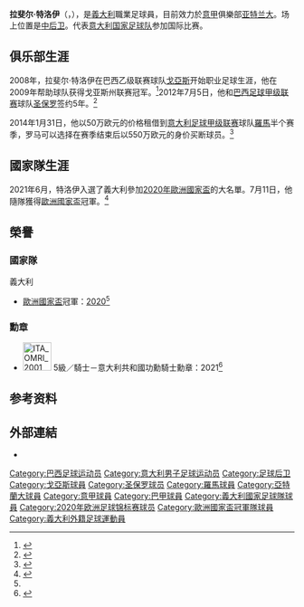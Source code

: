 {{noteTA
|G1=足球
|G2=英超
|G3=uefa
|G4=意甲
|T=zh-hans:拉斐尔·特洛伊;zh-hk:拉斐·杜魯爾;
|1=zh-hans:拉斐尔·特洛伊;zh-hk:拉斐·杜魯爾;
|2=zh-hans:特洛伊;zh-hk:杜魯爾;
}}
{{Infobox football biography
| name                = 拉斐尔·特洛伊<br>Rafael Tolói
| image               = Rafael Tolói 02 (cropped).JPG
| caption             = 
| fullname            = Rafael Tolói
| birth_date          = {{birth date and age|1990|10|10|mf=y}}
| birth_place         = {{BRA}}[[西格洛里亚|西格洛里亚]] 
| height              = {{height|m=1.90}}<ref name="ig"/>
| position            = [[後衛_(足球)#中後衛|中後衛]]
| currentclub         = [[亞特蘭大足球俱樂部|亞特蘭大]]
| clubnumber          = 2
| youthyears1         = 2007–2009
| youthclubs1         = [[戈亞斯體育會|戈亞斯]]
| years1              = 2009-2012
| clubs1              = [[戈亞斯體育會|戈亞斯]]
| caps1               = 151
| goals1              = 20
| years2              = 2012–2015
| clubs2              = [[聖保羅足球會|聖保羅]]
| caps2               = 95
| goals2              = 3
| years3              = 2014
| clubs3              = → [[羅馬體育俱樂部|羅馬]] (租借)
| caps3               = 5
| goals3              = 0
| years4              = 2015–
| clubs4              = [[亞特蘭大足球俱樂部|亞特蘭大]]
| caps4               = 176
| goals4              = 7
| nationalyears1      = 2009
| nationalteam1       = [[巴西20歲以下國家足球隊|巴西U20]]
| nationalcaps1       = 19
| nationalgoals1      = 0
| nationalyears2 = 2021–
| nationalteam2 = [[意大利國家足球隊|意大利]]
| nationalcaps2 = 8
| nationalgoals2 = 0
| medaltemplates      = 
| pcupdate            = 2021年9月21日
| nationalteam-update = 2021年9月2日
}}
'''拉斐尔·特洛伊'''（{{lang-pt|'''Rafael Tolói'''}}，{{bd|1990年|10月10日|catIdx=Toloi}}），是[[義大利|義大利]]職業足球員，目前效力於[[意甲|意甲]]俱樂部[[亚特兰大足球俱乐部|亚特兰大]]。场上位置是[[后卫_(足球)#中后卫|中后卫]]。代表[[意大利国家足球队|意大利国家足球队]]参加国际比赛。

==俱乐部生涯==
2008年，拉斐尔·特洛伊在巴西乙级联赛球队[[戈亞斯體育會|戈亞斯]]开始职业足球生涯，他在2009年帮助球队获得戈亚斯州联赛冠军。<ref name="ig">{{cite web | title = Rafael Tolói | url = http://esporte.ig.com.br/futebol/times/goias/elenco/rafaeltoloi/rafaeltoloi.html | accessdate = November 21, 2009 | language = pt | publisher = Esportes iG | archive-url = https://web.archive.org/web/20120227040551/http://esporte.ig.com.br/futebol/times/goias/elenco/rafaeltoloi/rafaeltoloi.html | archive-date = 2012-02-27 | dead-url = yes }}</ref>2012年7月5日，他和[[巴西足球甲级联赛|巴西足球甲级联赛]]球队[[圣保罗足球俱乐部|圣保罗]]签约5年。<ref>{{Cite web |url=http://bloggerspfcdigital.blogspot.com.br/2012/07/apresentacao-rafael-toloi.html |title=存档副本 |access-date=2014-02-09 |archive-date=2016-03-03 |archive-url=https://web.archive.org/web/20160303234723/http://bloggerspfcdigital.blogspot.com.br/2012/07/apresentacao-rafael-toloi.html |dead-url=no }}</ref>

2014年1月31日，他以50万欧元的价格租借到[[意大利足球甲级联赛|意大利足球甲级联赛]]球队[[羅馬體育俱樂部|羅馬]]半个赛季，罗马可以选择在赛季结束后以550万欧元的身价买断球员。<ref>{{Cite web |url=http://www.asroma.it/pdf/corporate/operazioni_di_mercato/2014_01_31Operazioni_di_Mercato.pdf |title=Comunicato Stampa "Operazioni di Mercato" della AS Roma |access-date=2014-02-09 |archive-date=2015-09-23 |archive-url=https://web.archive.org/web/20150923224211/http://www.asroma.it/pdf/corporate/operazioni_di_mercato/2014_01_31Operazioni_di_Mercato.pdf |dead-url=no }}</ref>

==國家隊生涯==
2021年6月，特洛伊入選了義大利參加[[2020年歐洲國家盃|2020年歐洲國家盃]]的大名單。7月11日，他隨隊獲得[[2020年歐洲國家盃|歐洲國家盃]]冠軍。<ref name="歐國盃">{{cite news|url=https://www.nbcnews.com/news/world/italy-wins-european-soccer-championship-3-2-penalty-shootout-n1273643|title=Italy wins the European soccer championship in 3-2 penalty shootout|work=NBC|date=2021-07-11|language=en|accessdate=2021-09-25|archive-date=2021-07-11|archive-url=https://web.archive.org/web/20210711235421/https://www.nbcnews.com/news/world/italy-wins-european-soccer-championship-3-2-penalty-shootout-n1273643|dead-url=no}}</ref>

== 榮譽 ==
=== 國家隊 ===
;{{flagicon|ITA}} 義大利
* [[歐洲國家盃|歐洲國家盃]]冠軍：[[2020年歐洲國家盃|2020]]<ref name="歐國盃"/>

===勳章===
*[[File:ITA_OMRI_2001_Cav_BAR.svg|50px]] 5級／騎士－意大利共和國功勳騎士勳章：2021<ref>{{cite web|url=https://quirinale.it/elementi/59113|title=Mattarella ha conferito onorificenze motu proprio ai giocatori e allo staff della Nazionale vincitrice del campionato europeo|publisher=quirinale.it|date=2021-07-16|language=it|access-date=2021-09-25|archive-date=2021-07-16|archive-url=https://web.archive.org/web/20210716185328/https://quirinale.it/elementi/59113|dead-url=yes}}</ref>

==参考资料==
{{reflist}}

==外部連結==
*{{Soccerway}}

{{Atalanta B.C. squad}}
{{2020年欧洲足球锦标赛意大利参赛名单}}

{{DEFAULTSORT:Toloi}}
[[Category:巴西足球运动员|Category:巴西足球运动员]]
[[Category:意大利男子足球运动员|Category:意大利男子足球运动员]]
[[Category:足球后卫|Category:足球后卫]]
[[Category:戈亞斯球員|Category:戈亞斯球員]]
[[Category:圣保罗球员|Category:圣保罗球员]]
[[Category:羅馬球員|Category:羅馬球員]]
[[Category:亞特蘭大球員|Category:亞特蘭大球員]]
[[Category:意甲球員|Category:意甲球員]]
[[Category:巴甲球員|Category:巴甲球員]]
[[Category:義大利國家足球隊球員|Category:義大利國家足球隊球員]]
[[Category:2020年欧洲足球锦标赛球员|Category:2020年欧洲足球锦标赛球员]]
[[Category:歐洲國家盃冠軍隊球員|Category:歐洲國家盃冠軍隊球員]]
[[Category:義大利外籍足球運動員|Category:義大利外籍足球運動員]]